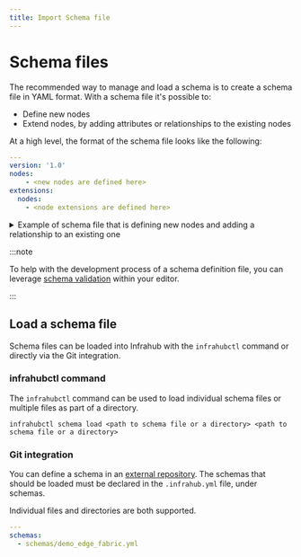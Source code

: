 ```yaml
---
title: Import Schema file
---
```



# Schema files

The recommended way to manage and load a schema is to create a schema file in YAML format. With a schema file it's possible to:

- Define new nodes
- Extend nodes, by adding attributes or relationships to the existing nodes

At a high level, the format of the schema file looks like the following:

```yaml
---
version: '1.0'
nodes:
    - <new nodes are defined here>
extensions:
  nodes:
    - <node extensions are defined here>
```

<details>
  <summary>Example of schema file that is defining new nodes and adding a relationship to an existing one</summary>
  <CodeBlock language="yaml">{import_infrastructureExtensionRackYaml}</CodeBlock>
</details>

:::note

To help with the development process of a schema definition file, you can leverage [schema validation](../reference/schema-validation) within your editor.

:::

## Load a schema file

Schema files can be loaded into Infrahub with the `infrahubctl` command or directly via the Git integration.

<!-- vale off -->
### infrahubctl command
<!-- vale on -->
The `infrahubctl` command can be used to load individual schema files or multiple files as part of a directory.

```shell
infrahubctl schema load <path to schema file or a directory> <path to schema file or a directory>
```

### Git integration

You can define a schema in an [external repository](../topics/repository).
The schemas that should be loaded must be declared in the ``.infrahub.yml`` file, under schemas.

Individual files and directories are both supported.

```yaml
---
schemas:
  - schemas/demo_edge_fabric.yml
```

